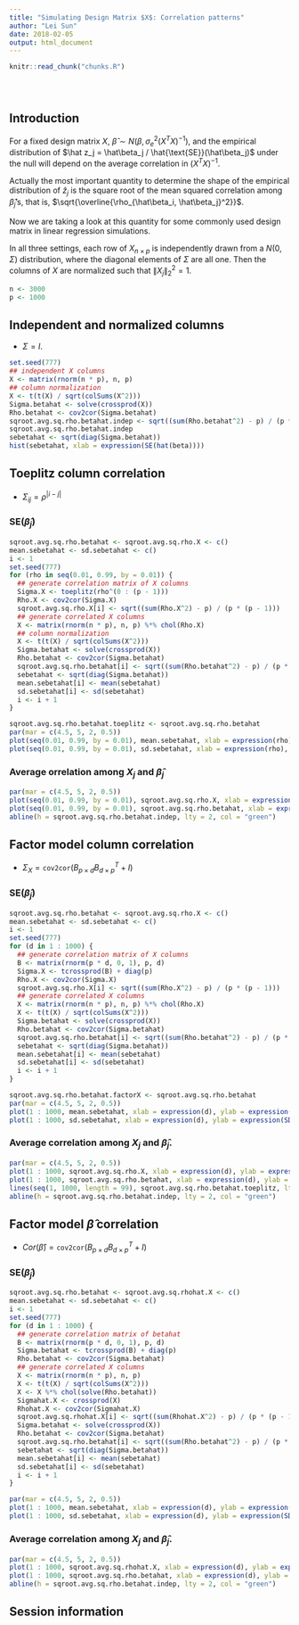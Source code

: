 ```yaml
---
title: "Simulating Design Matrix $X$: Correlation patterns"
author: "Lei Sun"
date: 2018-02-05
output: html_document
---
```


<!-- The file analysis/chunks.R contains chunks that define default settings
shared across the workflowr files. -->
```r
knitr::read_chunk("chunks.R")
```

<!-- Update knitr chunk options -->
```r
```

<!-- Insert the date the file was last updated -->
```r
```

<!-- Insert the code version (Git commit SHA1) if Git repository exists and R
 package git2r is installed -->
```r
```

<!-- Add your analysis here -->

## Introduction

For a fixed design matrix $X$, $\hat\beta \sim N(\beta, \sigma_e^2(X^TX)^{-1})$, and the empirical distribution of $\hat z_j = \hat\beta_j / \hat{\text{SE}}(\hat\beta_j)$ under the null will depend on the average correlation in $(X^TX)^{-1}$.

Actually the most important quantity to determine the shape of the empirical distribution of $\hat z_j$ is the square root of the mean squared correlation among $\hat\beta_j$'s, that is, $\sqrt{\overline{\rho_{\hat\beta_i, \hat\beta_j}^2}}$.

Now we are taking a look at this quantity for some commonly used design matrix in linear regression simulations.

In all three settings, each row of $X_{n \times p}$ is independently drawn from a $N(0, \Sigma)$ distribution, where the diagonal elements of $\Sigma$ are all one. Then the columns of $X$ are normalized such that $\|X_j\|_2^2 = 1$.

```r
n <- 3000
p <- 1000
```

## Independent and normalized columns

- $\Sigma = I$.

```r
set.seed(777)
## independent X columns
X <- matrix(rnorm(n * p), n, p)
## column normalization
X <- t(t(X) / sqrt(colSums(X^2)))
Sigma.betahat <- solve(crossprod(X))
Rho.betahat <- cov2cor(Sigma.betahat)
sqroot.avg.sq.rho.betahat.indep <- sqrt((sum(Rho.betahat^2) - p) / (p * (p - 1)))
sqroot.avg.sq.rho.betahat.indep
sebetahat <- sqrt(diag(Sigma.betahat))
hist(sebetahat, xlab = expression(SE(hat(beta))))
```

## Toeplitz column correlation

- $\Sigma_{ij} = \rho^{|i - j|}$

### $\text{SE}\left(\hat\beta_j\right)$

```r
sqroot.avg.sq.rho.betahat <- sqroot.avg.sq.rho.X <- c()
mean.sebetahat <- sd.sebetahat <- c()
i <- 1
set.seed(777)
for (rho in seq(0.01, 0.99, by = 0.01)) {
  ## generate correlation matrix of X columns
  Sigma.X <- toeplitz(rho^(0 : (p - 1)))
  Rho.X <- cov2cor(Sigma.X)
  sqroot.avg.sq.rho.X[i] <- sqrt((sum(Rho.X^2) - p) / (p * (p - 1)))
  ## generate correlated X columns
  X <- matrix(rnorm(n * p), n, p) %*% chol(Rho.X)
  ## column normalization
  X <- t(t(X) / sqrt(colSums(X^2)))
  Sigma.betahat <- solve(crossprod(X))
  Rho.betahat <- cov2cor(Sigma.betahat)
  sqroot.avg.sq.rho.betahat[i] <- sqrt((sum(Rho.betahat^2) - p) / (p * (p - 1)))
  sebetahat <- sqrt(diag(Sigma.betahat))
  mean.sebetahat[i] <- mean(sebetahat)
  sd.sebetahat[i] <- sd(sebetahat)
  i <- i + 1
}
```

```r
sqroot.avg.sq.rho.betahat.toeplitz <- sqroot.avg.sq.rho.betahat
par(mar = c(4.5, 5, 2, 0.5))
plot(seq(0.01, 0.99, by = 0.01), mean.sebetahat, xlab = expression(rho), ylab = expression(bar(SE(hat(beta[j])))))
plot(seq(0.01, 0.99, by = 0.01), sd.sebetahat, xlab = expression(rho), ylab = expression(SD(SE(hat(beta[j])))))
```

### Average orrelation among $X_j$ and $\hat\beta_j$

```r
par(mar = c(4.5, 5, 2, 0.5))
plot(seq(0.01, 0.99, by = 0.01), sqroot.avg.sq.rho.X, xlab = expression(rho), ylab = expression(sqrt(bar(rho[ij]^2))), type = "o", pch = 17, main = expression(Cor(X)), cex = 0.2)
plot(seq(0.01, 0.99, by = 0.01), sqroot.avg.sq.rho.betahat, xlab = expression(rho), ylab = expression(sqrt(bar(rho[ij]^2))), type = "o", pch = 2, main = expression(Cor(hat(beta))), cex = 0.2)
abline(h = sqroot.avg.sq.rho.betahat.indep, lty = 2, col = "green")
```

## Factor model column correlation

- $\Sigma_X = \texttt{cov2cor}(B_{p \times d}B_{d\times p}^T + I)$

### $\text{SE}\left(\hat\beta_j\right)$

```r
sqroot.avg.sq.rho.betahat <- sqroot.avg.sq.rho.X <- c()
mean.sebetahat <- sd.sebetahat <- c()
i <- 1
set.seed(777)
for (d in 1 : 1000) {
  ## generate correlation matrix of X columns
  B <- matrix(rnorm(p * d, 0, 1), p, d)
  Sigma.X <- tcrossprod(B) + diag(p)
  Rho.X <- cov2cor(Sigma.X)
  sqroot.avg.sq.rho.X[i] <- sqrt((sum(Rho.X^2) - p) / (p * (p - 1)))
  ## generate correlated X columns
  X <- matrix(rnorm(n * p), n, p) %*% chol(Rho.X)
  X <- t(t(X) / sqrt(colSums(X^2)))
  Sigma.betahat <- solve(crossprod(X))
  Rho.betahat <- cov2cor(Sigma.betahat)
  sqroot.avg.sq.rho.betahat[i] <- sqrt((sum(Rho.betahat^2) - p) / (p * (p - 1)))
  sebetahat <- sqrt(diag(Sigma.betahat))
  mean.sebetahat[i] <- mean(sebetahat)
  sd.sebetahat[i] <- sd(sebetahat)
  i <- i + 1
}
```

```r
sqroot.avg.sq.rho.betahat.factorX <- sqroot.avg.sq.rho.betahat
par(mar = c(4.5, 5, 2, 0.5))
plot(1 : 1000, mean.sebetahat, xlab = expression(d), ylab = expression(bar(SE(hat(beta[j])))))
plot(1 : 1000, sd.sebetahat, xlab = expression(d), ylab = expression(SD(SE(hat(beta[j])))))
```

### Average correlation among $X_j$ and $\hat\beta_j$.

```r
par(mar = c(4.5, 5, 2, 0.5))
plot(1 : 1000, sqroot.avg.sq.rho.X, xlab = expression(d), ylab = expression(sqrt(bar(rho[ij]^2))), type = "o", pch = 17, main = expression(Cor(X)), cex = 0.2)
plot(1 : 1000, sqroot.avg.sq.rho.betahat, xlab = expression(d), ylab = expression(sqrt(bar(rho[ij]^2))), type = "o", pch = 2, main = expression(Cor(hat(beta))), cex = 0.2, ylim = range(sqroot.avg.sq.rho.betahat, sqroot.avg.sq.rho.betahat.toeplitz, sqroot.avg.sq.rho.betahat.indep))
lines(seq(1, 1000, length = 99), sqroot.avg.sq.rho.betahat.toeplitz, lty = 2, col = "blue")
abline(h = sqroot.avg.sq.rho.betahat.indep, lty = 2, col = "green")
```

## Factor model $\hat\beta$ correlation

- $Cor(\hat\beta) = \texttt{cov2cor}(B_{p \times d}B_{d\times p}^T + I)$

### $\text{SE}\left(\hat\beta_j\right)$

```r
sqroot.avg.sq.rho.betahat <- sqroot.avg.sq.rhohat.X <- c()
mean.sebetahat <- sd.sebetahat <- c()
i <- 1
set.seed(777)
for (d in 1 : 1000) {
  ## generate correlation matrix of betahat
  B <- matrix(rnorm(p * d, 0, 1), p, d)
  Sigma.betahat <- tcrossprod(B) + diag(p)
  Rho.betahat <- cov2cor(Sigma.betahat)
  ## generate correlated X columns
  X <- matrix(rnorm(n * p), n, p)
  X <- t(t(X) / sqrt(colSums(X^2)))
  X <- X %*% chol(solve(Rho.betahat))
  Sigmahat.X <- crossprod(X)
  Rhohat.X <- cov2cor(Sigmahat.X)
  sqroot.avg.sq.rhohat.X[i] <- sqrt((sum(Rhohat.X^2) - p) / (p * (p - 1)))
  Sigma.betahat <- solve(crossprod(X))
  Rho.betahat <- cov2cor(Sigma.betahat)
  sqroot.avg.sq.rho.betahat[i] <- sqrt((sum(Rho.betahat^2) - p) / (p * (p - 1)))
  sebetahat <- sqrt(diag(Sigma.betahat))
  mean.sebetahat[i] <- mean(sebetahat)
  sd.sebetahat[i] <- sd(sebetahat)
  i <- i + 1
}
```

```r
par(mar = c(4.5, 5, 2, 0.5))
plot(1 : 1000, mean.sebetahat, xlab = expression(d), ylab = expression(bar(SE(hat(beta[j])))))
plot(1 : 1000, sd.sebetahat, xlab = expression(d), ylab = expression(SD(SE(hat(beta[j])))))
```

### Average correlation among $X_j$ and $\hat\beta_j$.

```r
par(mar = c(4.5, 5, 2, 0.5))
plot(1 : 1000, sqroot.avg.sq.rhohat.X, xlab = expression(d), ylab = expression(sqrt(bar(hat(rho)[ij]^2))), type = "o", pch = 17, main = expression(hat(Cor)(X)), cex = 0.2)
plot(1 : 1000, sqroot.avg.sq.rho.betahat, xlab = expression(d), ylab = expression(sqrt(bar(rho[ij]^2))), type = "o", pch = 2, main = expression(Cor(hat(beta))), cex = 0.2, ylim = range(sqroot.avg.sq.rho.betahat, sqroot.avg.sq.rho.betahat.toeplitz, sqroot.avg.sq.rho.betahat.indep))
abline(h = sqroot.avg.sq.rho.betahat.indep, lty = 2, col = "green")
```

## Session information

<!-- Insert the session information into the document -->
```r
```
